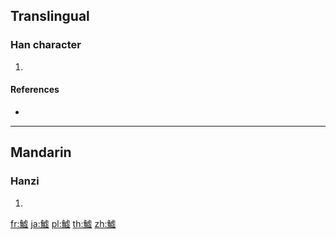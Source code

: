 {{character info/new}}
==Translingual==

===Han character===
{{Han char|rn=195|rad=魚|as=12|sn=23|four=21317|canj=NFYPC,NFYPM}}

# {{defn|Han|sort=魚12}}

====References====
* {{Han ref|kx=1477.330|dkj=46474|dj=2009.180|hdz=74713.100|uh=9C4B|ud=40011|bh=F85C|bd=63580}}

----

==Mandarin==

===Hanzi===
{{cmn-hanzi|pin=[[qū]] ([[qu1]]), [[zūn]] ([[zun1]])|wg=ch'ü<sup>1</sup>, tsun<sup>1</sup>}}

# {{defn|lang=cmn|sort=魚12}}

[[fr:鱋]]
[[ja:鱋]]
[[pl:鱋]]
[[th:鱋]]
[[zh:鱋]]